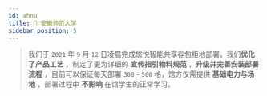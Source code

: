 ```yaml
---
id: ahnu
title: 🏫 安徽师范大学
sidebar_position: 5
---
```


> 我们于 `2021` 年 `9` 月 `12` 日凌晨完成悠悦智能共享存包柜地部署，我们**优化了产品工艺** ，制定了更为详细的 **宣传指引物料规范** ，**升级并完善安装部署流程** ，目前可以保证每天部署 `300` - `500` 格，馆方仅需提供 **基础电力与场地** ，部署过程中 **不影响** 在馆学生的正常学习。